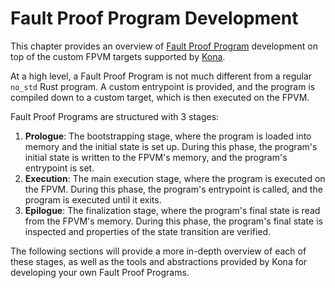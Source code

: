 # Fault Proof Program Development

This chapter provides an overview of [Fault Proof Program](/glossary#fault-proof-program) development
on top of the custom FPVM targets supported by [Kona][kona].

At a high level, a Fault Proof Program is not much different from a regular `no_std` Rust program. A custom entrypoint is provided, and the program
is compiled down to a custom target, which is then executed on the FPVM.

Fault Proof Programs are structured with 3 stages:
1. **Prologue**: The bootstrapping stage, where the program is loaded into memory and the initial state is set up. During this phase, the program's initial
    state is written to the FPVM's memory, and the program's entrypoint is set.
1. **Execution**: The main execution stage, where the program is executed on the FPVM. During this phase, the program's entrypoint is called, and the
    program is executed until it exits.
1. **Epilogue**: The finalization stage, where the program's final state is read from the FPVM's memory. During this phase, the program's final state is
    inspected and properties of the state transition are verified.

The following sections will provide a more in-depth overview of each of these stages, as well as the tools and abstractions provided by Kona for
developing your own Fault Proof Programs.


[kona]: https://github.com/op-rs/kona
